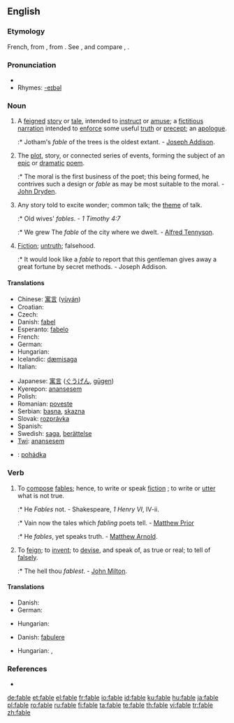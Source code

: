 {{wikipedia}}
==English==

===Etymology===

French, from {{L.}} {{term|fabula|lang=la}}, from {{term|fari||to speak, say|lang=la}}. See {{term|Ban}}, and compare {{term|fabulous}}, {{term|fame}}.

===Pronunciation===
* {{audio|en-us-fable.ogg|Audio (US)}}
* Rhymes: [[Rhymes:English:-eɪbəl|-eɪbəl]]

===Noun===
{{en-noun}}

# A [[feigned]] [[story]] or [[tale]], intended to [[instruct]] or [[amuse]]; a [[fictitious]] [[narration]] intended to [[enforce]] some useful [[truth]] or [[precept]]; an [[apologue]].
#:* Jotham's ''fable'' of the trees is the oldest extant. - [[w:Joseph Addison|Joseph Addison]].
# {{rfd-redundant}} The [[plot]], story, or connected series of events, forming the subject of an [[epic]] or [[dramatic]] [[poem]].
#:* The moral is the first business of the poet; this being formed, he contrives such a design or ''fable'' as may be most suitable to the moral. - [[w:John Dryden|John Dryden]].
# {{rfd-redundant}} Any story told to excite wonder; common talk; the [[theme]] of talk.
#:* Old wives' ''fables''. - ''1 Timothy 4:7''
#:* We grew The ''fable'' of the city where we dwelt. - [[w:Alfred Tennyson, 1st Baron Tennyson|Alfred Tennyson]].
# {{rfd-redundant}} [[Fiction]]; [[untruth]]; falsehood.
#:* It would look like a ''fable'' to report that this gentleman gives away a great fortune by secret methods. - Joseph Addison.

====Translations====
{{trans-top|story or tale intended to instruct, to amuse, to enforce some useful truth or precept}}
* Chinese: [[寓言]] ([[yùyán]])
* Croatian: {{t+|hr|bajka}}
* Czech: {{t+|cs|bajka|f}}
* Danish: [[fabel]]
* Esperanto: [[fabelo]]
* French: {{t+|fr|conte|m}}
* German: {{t+|de|Fabel|f}}
* Hungarian: {{t+|hu|mese}}
* Icelandic: [[dæmisaga]] {{f}}
* Italian: {{t-|it|fiaba|m}}
{{trans-mid}}
* Japanese: [[寓言]] ([[ぐうげん]], [[gūgen]])
* Kyerepon: [[anansesem]]
* Polish: {{t+|pl|bajka}}
* Romanian: [[poveste]]
* Serbian: [[basna]], [[skazna]]
* Slovak: [[rozprávka]]
* Spanish: {{t+|es|cuento|m}}
* Swedish: [[saga]], [[berättelse]]
* [[Twi]]: [[anansesem]]
{{trans-bottom}}

{{checktrans-top}}
<!--added {{ttbc|}}s here.-->
* {{ttbc|Czech}}: [[pohádka]]
{{trans-mid}}
{{trans-bottom}}

===Verb===
{{en-verb|fabl|ing}}

# {{intransitive}} To [[compose]] [[fables]]; hence, to write or speak [[fiction]] ; to write or [[utter]] what is not true.
#:* He ''Fables'' not. - Shakespeare, ''1 Henry VI'', IV-ii.
#:* Vain now the tales which ''fabling'' poets tell. - [[Matthew Prior]]
#:* He ''fables'', yet speaks truth. - [[Matthew Arnold]].
# {{transitive}} To [[feign]]; to [[invent]]; to [[devise]], and speak of, as true or real; to tell of [[falsely]].
#:* The hell thou ''fablest''. - [[w:John Milton|John Milton]].

====Translations====
{{trans-top|compose fables}}
* Danish: {{t-|da|fable}}
* German: {{t+|de|fabulieren}}
{{trans-mid}}
* Hungarian: {{t|hu|mesél}}
{{trans-bottom}}

{{trans-top|tell of falsely}}
* Danish: [[fabulere]]
{{trans-mid}}
* Hungarian: {{t-|hu|költ}}, {{t|hu|kohol}}
{{trans-bottom}}

===References===
* {{R:Webster 1913}}
{{webster}}

[[de:fable]]
[[et:fable]]
[[el:fable]]
[[fr:fable]]
[[io:fable]]
[[id:fable]]
[[ku:fable]]
[[hu:fable]]
[[ja:fable]]
[[pl:fable]]
[[ro:fable]]
[[ru:fable]]
[[fi:fable]]
[[ta:fable]]
[[te:fable]]
[[th:fable]]
[[vi:fable]]
[[tr:fable]]
[[zh:fable]]